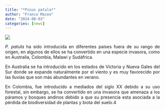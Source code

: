 ```yaml
---
title: "*Pinus patula*"
author: "Franco Maceo"
date: "2024-08-03"
categories: [news]
---
```




![](pinus r.jpg)


:::{style="text-align:justify"}

*P. patula* ha sido introducida en diferentes países fuera de su rango de origen, en algunos de ellos se ha convertido en una especie invasora, como en Australia, Colombia, Malawi y Sudáfrica.

En Australia se ha introducido en los estados de Victoria y Nueva Gales del Sur donde se expande naturalmente por el viento y es muy favorecido por las lluvias que son más abundantes en verano.

En Colombia, fue introducido a mediados del siglo XX debido a su uso forestal, sin embargo, se ha convertido en una invasora que amenaza a los páramos y bosques andinos debido a que su presencia esta asociada a la pérdida de biodiversidad de plantas y biota del suelo.4​

:::
